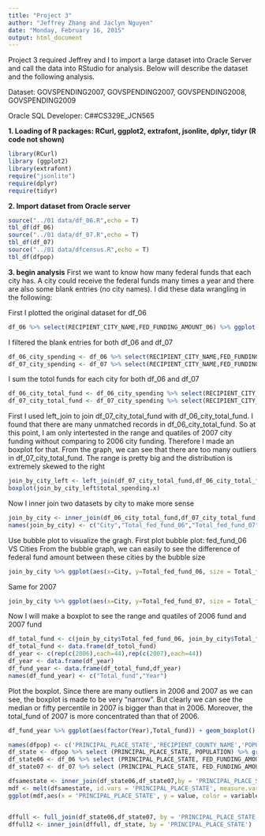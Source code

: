 ```yaml
---
title: "Project 3"
author: "Jeffrey Zhang and Jaclyn Nguyen"
date: "Monday, February 16, 2015"
output: html_document
---
```


Project 3 required Jeffrey and I to import a large dataset into Oracle Server and call the data into RStudio for analysis. Below will describe the dataset and the following analysis. 

Dataset: GOVSPENDING2007, GOVSPENDING2007, GOVSPENDING2008, GOVSPENDING2009

Oracle SQL Developer: C##CS329E_JCN565

__1. Loading of R packages: RCurl, ggplot2, extrafont, jsonlite, dplyr, tidyr (R code not shown)__

```r
library(RCurl)
library (ggplot2)
library(extrafont)
require("jsonlite")
require(dplyr)
require(tidyr)
```

__2. Import dataset from Oracle server__
```r
source("../01 data/df_06.R",echo = T)
tbl_df(df_06)
source("../01 data/df_07.R",echo = T)
tbl_df(df_07)
source("../01 data/dfcensus.R",echo = T)
tbl_df(dfpop)
```
__3. begin analysis__
First we want to know how many federal funds that each city has. A city could receive the federal funds many times a year and there are also some blank entries (no city names). I did these data wrangling in the following: 

First I plotted the original dataset for df_06
```r
df_06 %>% select(RECIPIENT_CITY_NAME,FED_FUNDING_AMOUNT_06) %>% ggplot(aes(x=RECIPIENT_CITY_NAME, y=FED_FUNDING_AMOUNT_06,color=RECIPIENT_CITY_NAME))  + geom_point() + theme(axis.text.x = element_text(angle = 90, hjust = 1))
```

I filtered the blank entries for both df_06 and df_07

```r
df_06_city_spending <- df_06 %>% select(RECIPIENT_CITY_NAME,FED_FUNDING_AMOUNT_06) %>% filter(RECIPIENT_CITY_NAME != "")
df_07_city_spending <- df_07 %>% select(RECIPIENT_CITY_NAME,FED_FUNDING_AMOUNT_07) %>% filter(RECIPIENT_CITY_NAME != "")
```

I sum the totol funds for each city for both df_06 and df_07
```r
df_06_city_total_fund <- df_06_city_spending %>% select(RECIPIENT_CITY_NAME) %>% group_by(RECIPIENT_CITY_NAME) %>% summarize(total_spending = sum(df_06_city_spending$FED_FUNDING_AMOUNT_06)) 
df_07_city_total_fund <- df_07_city_spending %>% select(RECIPIENT_CITY_NAME) %>% group_by(RECIPIENT_CITY_NAME) %>% summarize(total_spending = sum(df_07_city_spending$FED_FUNDING_AMOUNT_07)) 
```

First I used left_join to join df_07_city_total_fund with df_06_city_total_fund. I found that there are many unmatched records in df_06_city_total_fund. So at this point, I am only intertested in the 
range and quatiles of 2007 city funding without comparing to 2006 city funding. Therefore I made an boxplot for that. From the graph, we can see that there are too many outliers in df_07_city_total_fund. The range is pretty big and the distribution is extremely skewed to the right

```r
join_by_city_left <- left_join(df_07_city_total_fund,df_06_city_total_fund,by = "RECIPIENT_CITY_NAME")
boxplot(join_by_city_left$total_spending.x)
```

Now I inner join two datasets by city to make more sense
```r
join_by_city <- inner_join(df_06_city_total_fund,df_07_city_total_fund,by = "RECIPIENT_CITY_NAME")
names(join_by_city) <- c("City","Total_fed_fund_06","Total_fed_fund_07")
```

Use bubble plot to visualize the gragh. First plot bubble plot: fed_fund_06 VS Cities
From the bubble graph, we can easily to see the difference of federal fund amount between these cities by the bubble size
```r
join_by_city %>% ggplot(aes(x=City, y=Total_fed_fund_06, size = Total_fed_fund_06,color=Total_fed_fund_06)) + geom_point() + theme(axis.text.x=element_text(angle=90, size=20, vjust=0.5)) + theme(axis.text.x=element_text(size=10, face="bold", vjust=1)) + theme(axis.title.x=element_text(color="forestgreen", vjust=0.35),axis.title.y=element_text(color="cadetblue", vjust=0.35)) + labs(title="Fed_fund_06 VS Cities",y="Total_fund",x="City")
```

Same for 2007
```r
join_by_city %>% ggplot(aes(x=City, y=Total_fed_fund_07, size = Total_fed_fund_07,color=Total_fed_fund_07)) + geom_point() + theme(axis.text.x=element_text(angle=90, size=20, vjust=0.5)) + theme(axis.text.x=element_text(size=10, face="bold", vjust=1)) + theme(axis.title.x=element_text(color="forestgreen", vjust=0.35),axis.title.y=element_text(color="cadetblue", vjust=0.35)) + labs(title="Fed_fund_07 VS Cities",y="Total_fund",x="City")
```

Now I will make a boxplot to see the range and quatiles of 2006 fund and 2007 fund 
```r
df_total_fund <- c(join_by_city$Total_fed_fund_06, join_by_city$Total_fed_fund_07)
df_total_fund <- data.frame(df_totol_fund)
df_year <- c(rep(c(2006),each=44),rep(c(2007),each=44))
df_year <- data.frame(df_year)
df_fund_year <- data.frame(df_total_fund,df_year)
names(df_fund_year) <- c("Total_fund","Year")
```

Plot the boxplot. Since there are many outliers in 2006 and 2007 as we can see, the boxplot is made to be very "narrow". But clearly we can see the median or fifty percentile in 2007 is bigger than that in 2006. Moreover, the total_fund of 2007 is more concentrated than that of 2006.
```r
df_fund_year %>% ggplot(aes(factor(Year),Total_fund)) + geom_boxplot() + theme(axis.text.x=element_text(size=10, face="bold", vjust=1)) + theme(axis.title.x=element_text(color="forestgreen", vjust=0.35),axis.title.y=element_text(color="cadetblue", vjust=0.35)) + labs(title="Boxplot",y="Total_fund",x="Year")
```


```r
names(dfpop) <- c('PRINCIPAL_PLACE_STATE','RECIPIENT_COUNTY_NAME','POPULATION')
df_state <- dfpop %>% select (PRINCIPAL_PLACE_STATE, POPULATION) %>% group_by(PRINCIPAL_PLACE_STATE) %>% summarise(sum(POPULATION))
df_state06 <- df_06 %>% select (PRINCIPAL_PLACE_STATE, FED_FUNDING_AMOUNT_06) %>% group_by(PRINCIPAL_PLACE_STATE) %>% summarise(sum(FED_FUNDING_AMOUNT_06))
df_state07 <- df_07 %>% select (PRINCIPAL_PLACE_STATE, FED_FUNDING_AMOUNT_07) %>% group_by(PRINCIPAL_PLACE_STATE) %>% summarise(sum(FED_FUNDING_AMOUNT_07))

dfsamestate <- inner_join(df_state06,df_state07,by = 'PRINCIPAL_PLACE_STATE')
mdf <- melt(dfsamestate, id.vars = 'PRINCIPAL_PLACE_STATE', measure.vars = c('sum(FED_FUNDING_AMOUNT_06)', 'sum(FED_FUNDING_AMOUNT_07)'))
ggplot(mdf,aes(x = 'PRINCIPAL_PLACE_STATE', y = value, color = variable)) + geom_point()


dffull <- full_join(df_state06,df_state07, by = 'PRINCIPAL_PLACE_STATE')
dffull2 <- inner_join(dffull, df_state, by = 'PRINCIPAL_PLACE_STATE')
```
